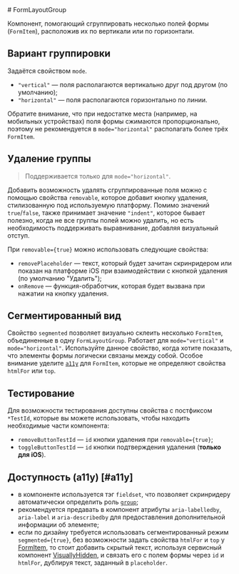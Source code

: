 <Overview>
# FormLayoutGroup

Компонент, помогающий сгруппировать несколько полей формы (`FormItem`), расположив их по вертикали или по горизонтали.

</Overview>

## Вариант группировки

Задаётся свойством `mode`.

- `"vertical"` — поля располагаются вертикально друг под другом (по умолчанию);
- `"horizontal"` — поля располагаются горизонтально по линии.

Обратите внимание, что при недостатке места (например, на мобильных устройствах) поля формы сжимаются пропорционально,
поэтому не рекомендуется в `mode="horizontal"` располагать более трёх `FormItem`.

## Удаление группы

> Поддерживается только для `mode="horizontal"`.

Добавить возможность удалять сгруппированные поля можно с помощью свойства `removable`,
которое добавит кнопку удаления, стилизованную под используемую платформу.
Помимо значений `true`/`false`, также принимает значение `"indent"`, которое бывает полезно, когда
не все группы полей можно удалить, но есть необходимость поддерживать выравнивание, добавляя визуальный отступ.

При `removable={true}` можно использовать следующие свойства:

- `removePlaceholder` — текст, который будет зачитан скринридером или показан на платформе iOS
  при взаимодействии с кнопкой удаления (по умолчанию "Удалить");
- `onRemove` — функция-обработчик, которая будет вызвана при нажатии на кнопку удаления.

## Сегментированный вид

Свойство `segmented` позволяет визуально склеить несколько `FormItem`, объединенные в одну `FormLayoutGroup`.
Работает для `mode="vertical"` и `mode="horizontal"`.
Используйте данное свойство, когда хотите показать, что элементы формы логически связаны между собой.
Особое внимание уделите [`a11y`](#a11y) для `FormItem`, которые не определяют свойства `htmlFor` или `top`.

## Тестирование

Для возможности тестирования доступны свойства с постфиксом `*TestId`, которые вы можете использовать,
чтобы находить необходимые части компонента:

- `removeButtonTestId` — `id` кнопки удаления при `removable={true}`;
- `toggleButtonTestId` — `id` кнопки подтверждения удаления (**только для iOS**).

## Доступность (a11y) [#a11y]

- в компоненте используется тэг `fieldset`, что позволяет скринридеру автоматически определить роль [`group`](https://developer.mozilla.org/en-US/docs/Web/Accessibility/ARIA/Reference/Roles/group_role);
- рекомендуется предавать в компонент атрибуты `aria-labelledby`, `aria-label` и `aria-describedby` для предоставления
  дополнительной информации об элементе;
- если по дизайну требуется использовать сегментированный режим `segmented={true}`,
  без возможности задать свойства `htmlFor` и `top` у [FormItem](#!/FormItem), то стоит добавить скрытый текст,
  используя сервисный компонент [VisuallyHidden](#!/VisuallyHidden), и связать его с полем формы через `id` и `htmlFor`,
  дублируя текст, заданный в `placeholder`.
